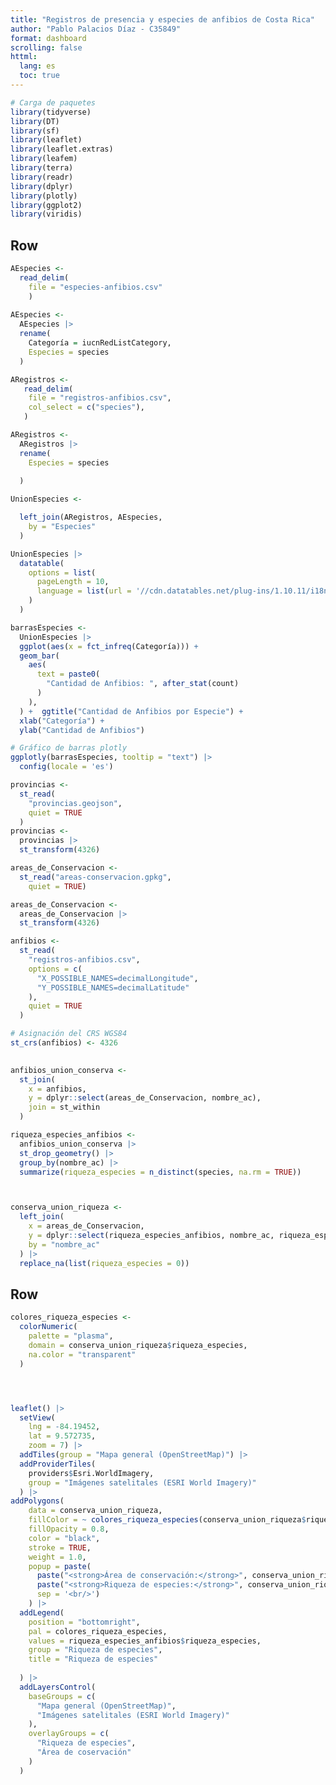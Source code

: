 ---
title: "Registros de presencia y especies de anfibios de Costa Rica"
author: "Pablo Palacios Díaz - C35849"
format: dashboard
scrolling: false 
httml:
  lang: es
  toc: true
---

```{r}
# Carga de paquetes
library(tidyverse)
library(DT)
library(sf)
library(leaflet)
library(leaflet.extras)
library(leafem)
library(terra)
library(readr)
library(dplyr)
library(plotly)
library(ggplot2)
library(viridis)
```

## Row {height=50%}

```{r}
AEspecies <-
  read_delim(
    file = "especies-anfibios.csv"
    )
  
AEspecies <-
  AEspecies |>
  rename(
    Categoría = iucnRedListCategory,
    Especies = species
  )

```

```{r}
ARegistros <- 
   read_delim(
    file = "registros-anfibios.csv",
    col_select = c("species"),
   )

ARegistros <-
  ARegistros |>
  rename(
    Especies = species
    
  )

```

```{r}
UnionEspecies <-

  left_join(ARegistros, AEspecies,
    by = "Especies"
  )
```

```{r}
UnionEspecies |>
  datatable(
    options = list(
      pageLength = 10,
      language = list(url = '//cdn.datatables.net/plug-ins/1.10.11/i18n/Spanish.json')
    )
  )
```

```{r}
barrasEspecies <-
  UnionEspecies |>
  ggplot(aes(x = fct_infreq(Categoría))) +
  geom_bar(
    aes(
      text = paste0(
        "Cantidad de Anfibios: ", after_stat(count)
      )
    ),
  ) +  ggtitle("Cantidad de Anfibios por Especie") +
  xlab("Categoría") +
  ylab("Cantidad de Anfibios")

# Gráfico de barras plotly
ggplotly(barrasEspecies, tooltip = "text") |> 
  config(locale = 'es')
```

```{r}

provincias <-
  st_read(
    "provincias.geojson",
    quiet = TRUE 
  )
provincias <-
  provincias |>
  st_transform(4326)

areas_de_Conservacion <-
  st_read("areas-conservacion.gpkg",
    quiet = TRUE)

areas_de_Conservacion <-
  areas_de_Conservacion |>
  st_transform(4326)

anfibios <-
  st_read(
    "registros-anfibios.csv",
    options = c(
      "X_POSSIBLE_NAMES=decimalLongitude", 
      "Y_POSSIBLE_NAMES=decimalLatitude"   
    ),
    quiet = TRUE
  )

# Asignación del CRS WGS84
st_crs(anfibios) <- 4326
  

```

```{r}
anfibios_union_conserva <-
  st_join(
    x = anfibios,
    y = dplyr::select(areas_de_Conservacion, nombre_ac),
    join = st_within
  )
```

```{r}

riqueza_especies_anfibios <-
  anfibios_union_conserva |>
  st_drop_geometry() |>
  group_by(nombre_ac) |>
  summarize(riqueza_especies = n_distinct(species, na.rm = TRUE))



conserva_union_riqueza <-
  left_join(
    x = areas_de_Conservacion,
    y = dplyr::select(riqueza_especies_anfibios, nombre_ac, riqueza_especies),
    by = "nombre_ac"
  ) |>
  replace_na(list(riqueza_especies = 0))

```

## Row {height=50%}


```{r}

colores_riqueza_especies <-
  colorNumeric(
    palette = "plasma",
    domain = conserva_union_riqueza$riqueza_especies,
    na.color = "transparent"
  )




leaflet() |>
  setView(
    lng = -84.19452,
    lat = 9.572735,
    zoom = 7) |>
  addTiles(group = "Mapa general (OpenStreetMap)") |>
  addProviderTiles(
    providers$Esri.WorldImagery, 
    group = "Imágenes satelitales (ESRI World Imagery)"
  ) |>
addPolygons(
    data = conserva_union_riqueza,
    fillColor = ~ colores_riqueza_especies(conserva_union_riqueza$riqueza_especies),
    fillOpacity = 0.8,
    color = "black",
    stroke = TRUE,
    weight = 1.0,
    popup = paste(
      paste("<strong>Área de conservación:</strong>", conserva_union_riqueza$nombre_ac),
      paste("<strong>Riqueza de especies:</strong>", conserva_union_riqueza$riqueza_especies),
      sep = '<br/>')
    ) |>
  addLegend(
    position = "bottomright",
    pal = colores_riqueza_especies,
    values = riqueza_especies_anfibios$riqueza_especies,
    group = "Riqueza de especies",
    title = "Riqueza de especies"
      
  ) |>  
  addLayersControl(
    baseGroups = c(
      "Mapa general (OpenStreetMap)", 
      "Imágenes satelitales (ESRI World Imagery)"
    ),
    overlayGroups = c(
      "Riqueza de especies",
      "Área de coservación"
    )
  ) 
  
```


